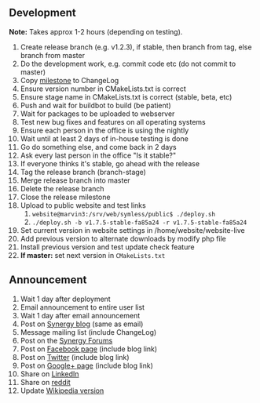 == Development ==
'''Note:''' Takes approx 1-2 hours (depending on testing).

# Create release branch (e.g. v1.2.3), if stable, then branch from tag, else branch from master
# Do the development work, e.g. commit code etc (do not commit to master)
# Copy [https://github.com/synergy/synergy/milestones milestone] to ChangeLog
# Ensure version number in CMakeLists.txt is correct
# Ensure stage name in CMakeLists.txt is correct (stable, beta, etc)
# Push and wait for buildbot to build (be patient)
# Wait for packages to be uploaded to webserver
# Test new bug fixes and features on all operating systems
# Ensure each person in the office is using the nightly
# Wait until at least 2 days of in-house testing is done
# Go do something else, and come back in 2 days
# Ask every last person in the office "Is it stable?"
# If everyone thinks it's stable, go ahead with the release
# Tag the release branch (branch-stage)
# Merge release branch into master
# Delete the release branch
# Close the release milestone
# Upload to public website and test links
## <code>website@marvin3:/srv/web/symless/public$ ./deploy.sh</code>
## <code>./deploy.sh -b v1.7.5-stable-fa85a24 -r v1.7.5-stable-fa85a24</code>
# Set current version in website settings in /home/website/website-live
# Add previous version to alternate downloads by modify php file
# Install previous version and test update check feature
# '''If master:''' set next version in <code>CMakeLists.txt</code>

== Announcement ==

# Wait 1 day after deployment
# Email announcement to entire user list
# Wait 1 day after email announcement
# Post on [http://symless.wordpress.com/ Synergy blog] (same as email)
# Message mailing list (include ChangeLog)
# Post on the [http://symless.org/forum/ Synergy Forums]
# Post on [https://www.facebook.com/symless Facebook page] (include blog link)
# Post on [https://twitter.com/symless Twitter] (include blog link)
# Post on [https://plus.google.com/b/109104035534174281072/+Synergy/posts Google+ page] (include blog link)
# Share on [https://www.linkedin.com/home LinkedIn]
# Share on [https://www.reddit.com/r/software/ reddit]
# Update [http://en.wikipedia.org/wiki/Synergy_(software) Wikipedia version]